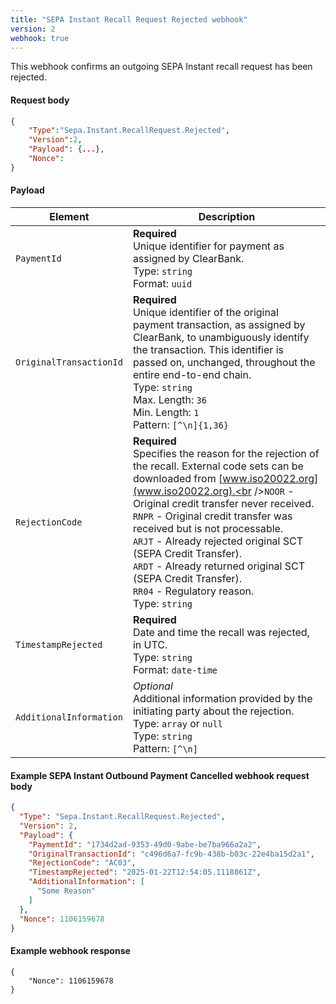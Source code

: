 ```yaml
---
title: "SEPA Instant Recall Request Rejected webhook"
version: 2
webhook: true
---
```


This webhook confirms an outgoing SEPA Instant recall request has been rejected.

#### Request body

```json
{
    "Type":"Sepa.Instant.RecallRequest.Rejected",
    "Version":2,
    "Payload": {...},
    "Nonce":
}
```

#### Payload
| Element                 | Description     |
|-------------------------|-----------------|
|`PaymentId` |**Required**<br />Unique identifier for payment as assigned by ClearBank.<br/>Type: `string` <br/>Format: `uuid`|
|`OriginalTransactionId` |**Required**<br />Unique identifier of the original payment transaction, as assigned by ClearBank, to unambiguously identify the transaction. This identifier is passed on, unchanged, throughout the entire end-to-end chain.<br/>Type: `string`<br/>Max. Length: `36`<br/>Min. Length: `1`<br/>Pattern: `[^\n]{1,36}` |
|`RejectionCode` |**Required**<br />Specifies the reason for the rejection of the recall. External code sets can be downloaded from [www.iso20022.org](www.iso20022.org).<br />`NOOR` - Original credit transfer never received. <br />`RNPR` - Original credit transfer was received but is not processable. <br />`ARJT` - Already rejected original SCT (SEPA Credit Transfer). <br />`ARDT` - Already returned original SCT (SEPA Credit Transfer). <br />`RR04` - Regulatory reason.<br/>Type: `string`|
|`TimestampRejected` |**Required**<br />Date and time the recall was rejected, in UTC.<br/>Type: `string`<br/>Format: `date-time`|
|`AdditionalInformation` |_Optional_<br/>Additional information provided by the initiating party about the rejection.<br/>Type: `array` or `null`<br />Type: `string`<br/>Pattern: `[^\n]`|

#### Example SEPA Instant Outbound Payment Cancelled webhook request body

```json
{
  "Type": "Sepa.Instant.RecallRequest.Rejected",
  "Version": 2,
  "Payload": {
    "PaymentId": "1734d2ad-9353-49d0-9abe-be7ba966a2a2",
    "OriginalTransactionId": "c496d6a7-fc9b-438b-b03c-22e4ba15d2a1",
    "RejectionCode": "AC03",
    "TimestampRejected": "2025-01-22T12:54:05.1118861Z",
    "AdditionalInformation": [
      "Some Reason"
    ]
  },
  "Nonce": 1106159678
}
```

#### Example webhook response
```
{
    "Nonce": 1106159678
}
```